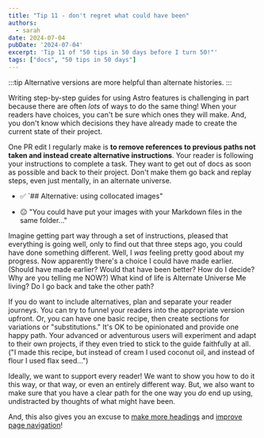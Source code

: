 ```yaml
---
title: "Tip 11 - don't regret what could have been"
authors:
  - sarah
date: 2024-07-04
pubDate: '2024-07-04'
excerpt: 'Tip 11 of "50 tips in 50 days before I turn 50!"'
tags: ["docs", "50 tips in 50 days"]
---
```


:::tip
Alternative versions are more helpful than alternate histories.
:::

Writing step-by-step guides for using Astro features is challenging in part because there are often *lots* of ways to do the same thing! When your readers have choices, you can't be sure which ones they will make. And, you don't know which decisions they have already made to create the current state of their project.

One PR edit I regularly make is **to remove references to previous paths not taken and instead create alternative instructions**. Your reader is following your instructions to complete a task. They want to get out of docs as soon as possible and back to their project. Don't make them go back and replay steps, even just mentally, in an alternate universe.

- ✅ `## Alternative: using collocated images"

- 😐 "You could have put your images with your Markdown files in the same folder..."

Imagine getting part way through a set of instructions, pleased that everything is going well, only to find out that three steps ago, you could have done something different. Well, I *was* feeling pretty good about my progress. Now apparently there's a choice I could have made earlier. (Should have made earlier? Would that have been better? How do I decide? Why are you telling me NOW?) What kind of life is Alternate Universe Me living? Do I go back and take the other path?

If you do want to include alternatives, plan and separate your reader journeys. You can try to funnel your readers into the appropriate version upfront. Or, you can have one basic recipe, then create sections for variations or "substitutions." It's OK to be opinionated and provide one happy path. Your advanced or adventurous users will experiment and adapt to their own projects, if they even tried to stick to the guide faithfully at all. ("I made this recipe, but instead of cream I used coconut oil, and instead of flour I used flax seed...")

Ideally, we want to support every reader! We want to show you how to do it this way, or that way, or even an entirely different way. But, we also want to make sure that you have a clear path for the one way you *do* end up using, undistracted by thoughts of what might have been.

And, this also gives you an excuse to [make more headings](/blog/50-4-make-it-a-heading) and [improve page navigation](/blog/50-10-headings-work-alone)!


<LinkCard title="See the whole list of tips!" href="/blog/50-docs-tips-in-50-days" />

